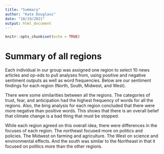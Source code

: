 ```yaml
---
title: "Summary"
author: "Kate Douglass"
date: "10/19/2021"
output: html_document
---
```


```r
knitr::opts_chunk$set(echo = TRUE)
```

# Summary of all regions

Each individual in our group was assigned one region to select 10 news articles and op-eds to pull analyses from, using positive and negative sentiment outputs as well as word frequencies. Below are our sentiment findings for each region (North, South, Midwest, and West).

There were some similarities between all the regions. The categories of trust, fear, and anticipation had the highest frequency of words for all the regions. Also, the bing analysis for each region concluded that there were more negative than positive words. This shows that there is an overall belief that climate change is a bad thing that must be stopped. 

While each region agreed on this overall idea, there were differences in the focuses of each region. The northeast focused more on politics and policies. The Midwest on farming and agriculture. The West on science and environmental effects. And the south was similar to the Northeast in that it focused on politics more than the other regions.

